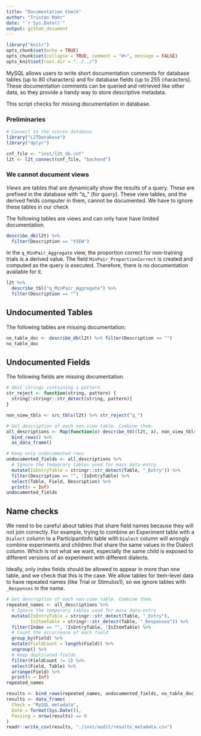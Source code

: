 ```yaml
---
title: "Documentation Check"
author: "Tristan Mahr"
date: "`r Sys.Date()`"
output: github_document
---
```


```r
library("knitr")
opts_chunk$set(echo = TRUE)
opts_chunk$set(collapse = TRUE, comment = "#>", message = FALSE)
opts_knit$set(root.dir = "../../")
```

MySQL allows users to write short documentation comments for database tables
(up to 80 characters) and for database fields (up to 255 characters). These
documentation comments can be queried and retrieved like other data, so they
provide a handy way to store descriptive metadata.

This script checks for missing documentation in database. 

### Preliminaries

```r
# Connect to the scores database
library("L2TDatabase")
library("dplyr")

cnf_file <- "inst/l2t_db.cnf"
l2t <- l2t_connect(cnf_file, "backend")
```

### We cannot document views

_Views_ are tables that are dynamically show the results of a query. These are
prefixed in the database with "q_" (for _query_). These view tables, and the
derived fields computer in them, cannot be documented. We have to ignore these
tables in our check

The following tables are views and can only have have limited documentation.

```r
describe_db(l2t) %>% 
  filter(Description == "VIEW")
```

In the `q_MinPair_Aggregate` view, the proportion correct for non-training
trials is a derived value. The field `MinPair_ProportionCorrect` is created
and computed as the query is executed. Therefore, there is no documentation
available for it.

```r
l2t %>% 
  describe_tbl("q_MinPair_Aggregate") %>% 
  filter(Description == "")
```



## Undocumented Tables

The following tables are missing documentation:

```r
no_table_doc <- describe_db(l2t) %>% filter(Description == "")
no_table_doc
```

## Undocumented Fields

The following fields are missing documentation.

```r
# Omit strings containing a pattern
str_reject <- function(string, pattern) { 
  string[!stringr::str_detect(string, pattern)]
}

non_view_tbls <- src_tbls(l2t) %>% str_reject("q_")

# Get description of each non-view table. Combine them.
all_descriptions <- Map(function(x) describe_tbl(l2t, x), non_view_tbls) %>% 
  bind_rows() %>% 
  as_data_frame()

# Keep only undocumented rows
undocumented_fields <- all_descriptions %>% 
  # Ignore the temporary tables used for mass data-entry
  mutate(IsEntryTable = stringr::str_detect(Table, "_Entry")) %>% 
  filter(Description == "", !IsEntryTable) %>% 
  select(Table, Field, Description) %>% 
  print(n = Inf)
undocumented_fields
```

## Name checks

We need to be careful about tables that share field names because they will
not join correctly. For example, trying to combine an Experiment table with a
`Dialect` column to a ParticipantInfo table with `Dialect` column will wrongly
combine experiments and children that share the same values in the Dialect
column. Which is not what we want, especially the same child is exposed to
different versions of an experiment with different dialects. 

Ideally, only index fields should be allowed to appear in more than one table, 
and we check that this is the case. We allow tables for item-level data to have 
repeated names (like Trial or Stimulus1), so we ignore tables with `_Responses`
in the name.

```r
# Get description of each non-view table. Combine them.
repeated_names <- all_descriptions %>% 
  # Ignore the temporary tables used for mass data-entry
  mutate(IsEntryTable = stringr::str_detect(Table, "_Entry"),
         IsItemTable = stringr::str_detect(Table, "_Responses")) %>% 
  filter(Index == "", !IsEntryTable, !IsItemTable) %>% 
  # Count the occurrence of each field
  group_by(Field) %>% 
  mutate(FieldCount = length(Field)) %>% 
  ungroup() %>% 
  # Keep duplicated fields
  filter(FieldCount != 1) %>% 
  select(Field, Table) %>% 
  arrange(Field) %>% 
  print(n = Inf)
repeated_names
```



```r
results <- bind_rows(repeated_names, undocumented_fields, no_table_doc)
results <- data_frame(
  Check = "MySQL metadata",
  Date = format(Sys.Date()),
  Passing = nrow(results) == 0
)
readr::write_csv(results, "./inst/audit/results_metadata.csv")
```




